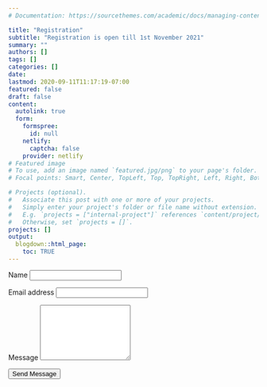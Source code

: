 ```yaml
---
# Documentation: https://sourcethemes.com/academic/docs/managing-content/

title: "Registration"
subtitle: "Registration is open till 1st November 2021"
summary: ""
authors: []
tags: []
categories: []
date: 
lastmod: 2020-09-11T11:17:19-07:00
featured: false
draft: false
content:
  autolink: true
  form:
    formspree:
      id: null
    netlify:
      captcha: false
    provider: netlify
# Featured image
# To use, add an image named `featured.jpg/png` to your page's folder.
# Focal points: Smart, Center, TopLeft, Top, TopRight, Left, Right, BottomLeft, Bottom, BottomRight.

# Projects (optional).
#   Associate this post with one or more of your projects.
#   Simply enter your project's folder or file name without extension.
#   E.g. `projects = ["internal-project"]` references `content/project/deep-learning/index.md`.
#   Otherwise, set `projects = []`.
projects: []
output: 
  blogdown::html_page:
    toc: TRUE
---
```

<!-- <form name="contact" method="POST" data-netlify="true"> -->
<!--   <p> -->
<!--     <label>First Name: <input type="text" name="name" /></label>    -->
<!--   </p> -->
<!--   <p> -->
<!--     <label>Last Name: <input type="text" name="surname" /></label>    -->
<!--   </p> -->
<!--   <p> -->
<!--     <label>Age: <input type="text" name="age" /></label>    -->
<!--   </p> -->
<!--   <p> -->
<!--     <label>Academic degree: <input type="text" name="degree" /></label>    -->
<!--   </p> -->
<!--   <p> -->
<!--     <label>Job position: <input type="text" name="position" /></label>    -->
<!--   </p> -->
<!--   <p> -->
<!--     <label>Affiliation: <input type="text" name="affiliation" /></label>    -->
<!--   </p> -->
<!--   <p> -->
<!--     <label>Areas of activity: <textarea name="activity"></textarea></label> -->
<!--   </p> -->
<!--   <p> -->
<!--     <label>Your Email: <input type="email" name="email" /></label> -->
<!--   </p> -->
<!--   <p> -->
<!--     <label>CV: <input type="file" name="cv" /></label> -->
<!--   </p> -->
<!--   <p> -->
<!--     <label>Motivation letter: <input type="file" name="motto" /></label> -->
<!--   </p> -->
<!--   <p> -->
<!--     <label>Publication list: <input type="file" name="publ" /></label> -->
<!--   </p> -->
<!--   <p> -->
<!--     <button type="submit">Send</button> -->
<!--   </p> -->
<!-- </form> -->

<!-- <iframe src="https://docs.google.com/forms/d/e/1FAIpQLSf9MicwcS5aiEgpTcknTTOHPO6w8K-dPx1Bto8Z7ycvbbikDg/viewform?embedded=true" width="100%" height="1600" frameborder="0" marginheight="0" marginwidth="0">Loading…</iframe> -->

<form
name="simpleContactForm"
method="POST"
data-netlify="true"
data-netlify-recaptcha="true"
id="simple-contact-form"
class="contact-form">
<p class="form-row">
<label id="contact-form-name-label" for="contact-form-name" class="form-label">Name</label>
<input type="text" name="name" id="contact-form-name" aria-labelledby="contact-form-name-label" class="form-input" />
</p>
<p class="form-row">
<label id="contact-form-email-label" for="contact-form-email" class="form-label">Email address</label>
<input type="email" name="email" id="contact-form-email" aria-labelledby="contact-form-email-label" class="form-input" />
</p>
<p class="form-row">
<label id="contact-form-message-label" for="contact-form-message" class="form-label">Message</label>
<textarea
name="message"
id="contact-form-message"
aria-labelledby="contact-form-message-label"
class="form-textarea"
rows="7">
</textarea>
</p>
<div data-netlify-recaptcha="true" class="form-row"></div>
<p class="form-row form-submit">
<button type="submit" class="button">Send Message</button>
</p>
</form>

